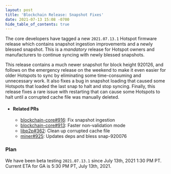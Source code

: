 ```yaml
---
layout: post
title: 'Blockchain Release: Snapshot Fixes'
date: 2021-07-13 15:08 -0700
hide_table_of_contents: true
---
```


The core developers have tagged a new `2021.07.13.1` Hotspot firmware release which contains
snapshot ingestion improvements and a newly blessed snapshot. This is a _mandatory_ release for
Hotspot owners and manufacturers to continue syncing with newly blessed snapshots.

<!--truncate-->

This release contains a much newer snapshot for block height 920126, and follows on the emergency
release on the weekend to make it even easier for older Hotspots to sync by eliminating some
time-consuming and unnecessary work. It also fixes a bug in snapshot loading that caused some
Hotspots that loaded the last snap to halt and stop syncing. Finally, this release fixes a rare
issue with restarting that can cause some Hotspots to halt until a corrupted cache file was manually
deleted.

- #### Related PRs

  - [blockchain-core#916](https://github.com/helium/blockchain-core/pull/916): Fix snapshot
    ingestion
  - [blockchain-core#913](https://github.com/helium/blockchain-core/pull/913): Faster non-validation
    mode
  - [libp2p#362](https://github.com/helium/erlang-libp2p/pull/362): Clean up corrupted cache file
  - [miner#925](https://github.com/helium/miner/pull/925): Updates deps and bless snap-920076

### Plan

We have been beta testing `2021.07.13.1` since July 13th, 2021 1:30 PM PT. Current ETA for GA is
5:30 PM PT, July 13th, 2021.
